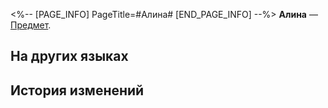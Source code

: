 <%-- [PAGE_INFO]
PageTitle=#Алина#
[END_PAGE_INFO] --%>
{{Предмет Инфобокс
|id          = 250120
|Изображение = Предмет Алина.png
|Тип         = 
|Инвентарь   = 
|Редкость    = 4
|Эффект      = 
|Описание    = 
}}
'''Алина''' — [[Предмет]].

==На других языках==
{{На других языках
|en   = Alina
|zhs  = 阿丽娜
|zht  = 阿麗娜
|ja   = アリーナ
|ko   = 앨리나
|es   = Alina
|fr   = Alina
|ru   = Алина
|th   = Alina
|vi   = Alina
|de   = Alina
|id   = Alina
|pt   = Alina
}}

==История изменений==
{{История изменений|3.5}}